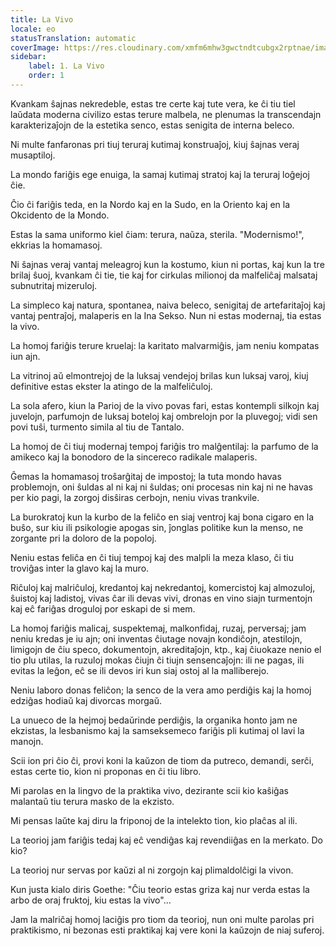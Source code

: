 ```yaml
---
title: La Vivo
locale: eo
statusTranslation: automatic
coverImage: https://res.cloudinary.com/xmfm6mhw3gwctndtcubgx2rptnae/image/upload/v1741354419/small_cover_la_gran_rebelion_28716e29d2.webp
sidebar:
    label: 1. La Vivo
    order: 1
---
```

Kvankam ŝajnas nekredeble, estas tre certe kaj tute vera, ke ĉi tiu tiel laŭdata moderna civilizo estas terure malbela, ne plenumas la transcendajn karakterizaĵojn de la estetika senco, estas senigita de interna beleco.

Ni multe fanfaronas pri tiuj teruraj kutimaj konstruaĵoj, kiuj ŝajnas veraj musaptiloj.

La mondo fariĝis ege enuiga, la samaj kutimaj stratoj kaj la teruraj loĝejoj ĉie.

Ĉio ĉi fariĝis teda, en la Nordo kaj en la Sudo, en la Oriento kaj en la Okcidento de la Mondo.

Estas la sama uniformo kiel ĉiam: terura, naŭza, sterila. "Modernismo!", ekkrias la homamasoj.

Ni ŝajnas veraj vantaj meleagroj kun la kostumo, kiun ni portas, kaj kun la tre brilaj ŝuoj, kvankam ĉi tie, tie kaj for cirkulas milionoj da malfeliĉaj malsataj subnutritaj mizeruloj.

La simpleco kaj natura, spontanea, naiva beleco, senigitaj de artefaritaĵoj kaj vantaj pentraĵoj, malaperis en la Ina Sekso. Nun ni estas modernaj, tia estas la vivo.

La homoj fariĝis terure kruelaj: la karitato malvarmiĝis, jam neniu kompatas iun ajn.

La vitrinoj aŭ elmontrejoj de la luksaj vendejoj brilas kun luksaj varoj, kiuj definitive estas ekster la atingo de la malfeliĉuloj.

La sola afero, kiun la Parioj de la vivo povas fari, estas kontempli silkojn kaj juvelojn, parfumojn de luksaj boteloj kaj ombrelojn por la pluvegoj; vidi sen povi tuŝi, turmento simila al tiu de Tantalo.

La homoj de ĉi tiuj modernaj tempoj fariĝis tro malĝentilaj: la parfumo de la amikeco kaj la bonodoro de la sincereco radikale malaperis.

Ĝemas la homamasoj troŝarĝitaj de impostoj; la tuta mondo havas problemojn, oni ŝuldas al ni kaj ni ŝuldas; oni procesas nin kaj ni ne havas per kio pagi, la zorgoj disŝiras cerbojn, neniu vivas trankvile.

La burokratoj kun la kurbo de la feliĉo en siaj ventroj kaj bona cigaro en la buŝo, sur kiu ili psikologie apogas sin, ĵonglas politike kun la menso, ne zorgante pri la doloro de la popoloj.

Neniu estas feliĉa en ĉi tiuj tempoj kaj des malpli la meza klaso, ĉi tiu troviĝas inter la glavo kaj la muro.

Riĉuloj kaj malriĉuloj, kredantoj kaj nekredantoj, komercistoj kaj almozuloj, ŝuistoj kaj ladistoj, vivas ĉar ili devas vivi, dronas en vino siajn turmentojn kaj eĉ fariĝas droguloj por eskapi de si mem.

La homoj fariĝis malicaj, suspektemaj, malkonfidaj, ruzaj, perversaj; jam neniu kredas je iu ajn; oni inventas ĉiutage novajn kondiĉojn, atestilojn, limigojn de ĉiu speco, dokumentojn, akreditaĵojn, ktp., kaj ĉiuokaze nenio el tio plu utilas, la ruzuloj mokas ĉiujn ĉi tiujn sensencaĵojn: ili ne pagas, ili evitas la leĝon, eĉ se ili devos iri kun siaj ostoj al la malliberejo.

Neniu laboro donas feliĉon; la senco de la vera amo perdiĝis kaj la homoj edziĝas hodiaŭ kaj divorcas morgaŭ.

La unueco de la hejmoj bedaŭrinde perdiĝis, la organika honto jam ne ekzistas, la lesbanismo kaj la samseksemeco fariĝis pli kutimaj ol lavi la manojn.

Scii ion pri ĉio ĉi, provi koni la kaŭzon de tiom da putreco, demandi, serĉi, estas certe tio, kion ni proponas en ĉi tiu libro.

Mi parolas en la lingvo de la praktika vivo, dezirante scii kio kaŝiĝas malantaŭ tiu terura masko de la ekzisto.

Mi pensas laŭte kaj diru la friponoj de la intelekto tion, kio plaĉas al ili.

La teorioj jam fariĝis tedaj kaj eĉ vendiĝas kaj revendiiĝas en la merkato. Do kio?

La teorioj nur servas por kaŭzi al ni zorgojn kaj plimaldolĉigi la vivon.

Kun justa kialo diris Goethe: "Ĉiu teorio estas griza kaj nur verda estas la arbo de oraj fruktoj, kiu estas la vivo"...

Jam la malriĉaj homoj laciĝis pro tiom da teorioj, nun oni multe parolas pri praktikismo, ni bezonas esti praktikaj kaj vere koni la kaŭzojn de niaj suferoj.

